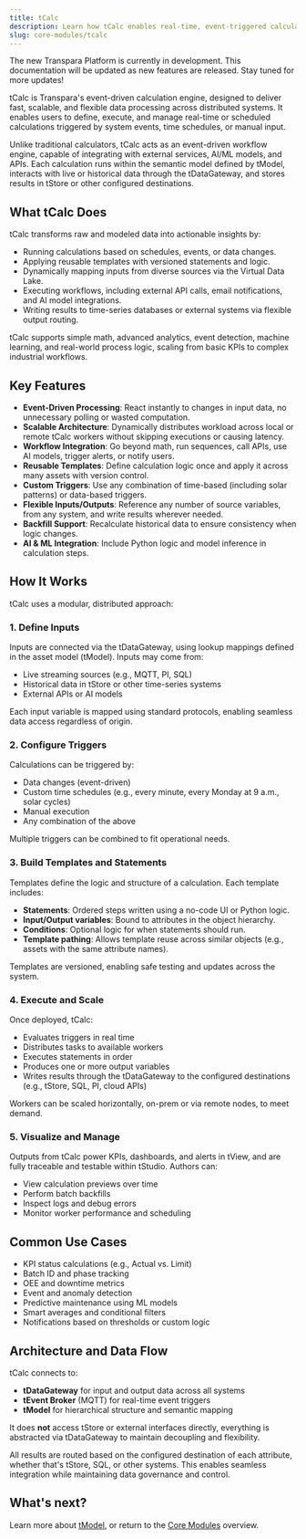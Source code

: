 ```yaml
---
title: tCalc
description: Learn how tCalc enables real-time, event-triggered calculations across the Transpara Platform.
slug: core-modules/tcalc
---
```


<Callout title="Transpara Platform is under development" type="success">
The new Transpara Platform is currently in development. This documentation will be updated as new features are released. Stay tuned for more updates!
</Callout>

tCalc is Transpara's event-driven calculation engine, designed to deliver fast, scalable, and flexible data processing across distributed systems. It enables users to define, execute, and manage real-time or scheduled calculations triggered by system events, time schedules, or manual input.

Unlike traditional calculators, tCalc acts as an event-driven workflow engine, capable of integrating with external services, AI/ML models, and APIs. Each calculation runs within the semantic model defined by tModel, interacts with live or historical data through the tDataGateway, and stores results in tStore or other configured destinations.

## What tCalc Does

tCalc transforms raw and modeled data into actionable insights by:

- Running calculations based on schedules, events, or data changes.
- Applying reusable templates with versioned statements and logic.
- Dynamically mapping inputs from diverse sources via the Virtual Data Lake.
- Executing workflows, including external API calls, email notifications, and AI model integrations.
- Writing results to time-series databases or external systems via flexible output routing.

tCalc supports simple math, advanced analytics, event detection, machine learning, and real-world process logic, scaling from basic KPIs to complex industrial workflows.

## Key Features

- **Event-Driven Processing**: React instantly to changes in input data, no unnecessary polling or wasted computation.
- **Scalable Architecture**: Dynamically distributes workload across local or remote tCalc workers without skipping executions or causing latency.
- **Workflow Integration**: Go beyond math, run sequences, call APIs, use AI models, trigger alerts, or notify users.
- **Reusable Templates**: Define calculation logic once and apply it across many assets with version control.
- **Custom Triggers**: Use any combination of time-based (including solar patterns) or data-based triggers.
- **Flexible Inputs/Outputs**: Reference any number of source variables, from any system, and write results wherever needed.
- **Backfill Support**: Recalculate historical data to ensure consistency when logic changes.
- **AI & ML Integration**: Include Python logic and model inference in calculation steps.

## How It Works

tCalc uses a modular, distributed approach:

### 1. Define Inputs

Inputs are connected via the tDataGateway, using lookup mappings defined in the asset model (tModel). Inputs may come from:

- Live streaming sources (e.g., MQTT, PI, SQL)
- Historical data in tStore or other time-series systems
- External APIs or AI models

Each input variable is mapped using standard protocols, enabling seamless data access regardless of origin.

### 2. Configure Triggers

Calculations can be triggered by:

- Data changes (event-driven)
- Custom time schedules (e.g., every minute, every Monday at 9 a.m., solar cycles)
- Manual execution
- Any combination of the above

Multiple triggers can be combined to fit operational needs.

### 3. Build Templates and Statements

Templates define the logic and structure of a calculation. Each template includes:

- **Statements**: Ordered steps written using a no-code UI or Python logic.
- **Input/Output variables**: Bound to attributes in the object hierarchy.
- **Conditions**: Optional logic for when statements should run.
- **Template pathing**: Allows template reuse across similar objects (e.g., assets with the same attribute names).

Templates are versioned, enabling safe testing and updates across the system.

### 4. Execute and Scale

Once deployed, tCalc:

- Evaluates triggers in real time
- Distributes tasks to available workers
- Executes statements in order
- Produces one or more output variables
- Writes results through the tDataGateway to the configured destinations (e.g., tStore, SQL, PI, cloud APIs)

Workers can be scaled horizontally, on-prem or via remote nodes, to meet demand.

### 5. Visualize and Manage

Outputs from tCalc power KPIs, dashboards, and alerts in tView, and are fully traceable and testable within tStudio. Authors can:

- View calculation previews over time
- Perform batch backfills
- Inspect logs and debug errors
- Monitor worker performance and scheduling

## Common Use Cases

- KPI status calculations (e.g., Actual vs. Limit)
- Batch ID and phase tracking
- OEE and downtime metrics
- Event and anomaly detection
- Predictive maintenance using ML models
- Smart averages and conditional filters
- Notifications based on thresholds or custom logic

## Architecture and Data Flow

tCalc connects to:

- **tDataGateway** for input and output data across all systems
- **tEvent Broker** (MQTT) for real-time event triggers
- **tModel** for hierarchical structure and semantic mapping

It does **not** access tStore or external interfaces directly, everything is abstracted via tDataGateway to maintain decoupling and flexibility.

All results are routed based on the configured destination of each attribute, whether that's tStore, SQL, or other systems. This enables seamless integration while maintaining data governance and control.

## What's next?

Learn more about [tModel](../tmodel), or return to the [Core Modules](../core-modules) overview.

